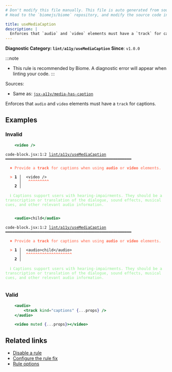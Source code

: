```yaml
---
# Don't modify this file manually. This file is auto generated from source, and you will lose your changes next time the website is built.
# Head to the `biomejs/biome` repository, and modify the source code in there.

title: useMediaCaption
description: |
  Enforces that `audio` and `video` elements must have a `track` for captions.
---
```


**Diagnostic Category: `lint/a11y/useMediaCaption`**
<Tabs>
<TabItem label="JSX and TSX" icon="seti:javascript">
**Since**: `v1.0.0`

:::note
- This rule is recommended by Biome. A diagnostic error will appear when linting your code.
:::

Sources: 
- Same as: <a href="https://github.com/jsx-eslint/eslint-plugin-jsx-a11y/blob/main/docs/rules/media-has-caption.md" target="_blank"><code>jsx-a11y/media-has-caption</code></a>

Enforces that `audio` and `video` elements must have a `track` for captions.

## Examples

### Invalid

```jsx
	<video />
```

<pre class="language-text"><code class="language-text">code-block.jsx:1:2 <a href="https://biomejs.dev/linter/rules/use-media-caption">lint/a11y/useMediaCaption</a> ━━━━━━━━━━━━━━━━━━━━━━━━━━━━━━━━━━━━━━━━━━━━━━━━━━━━━━━<br /><br />  <strong><span style="color: Tomato;">✖</span></strong> <span style="color: Tomato;">Provide a </span><span style="color: Tomato;"><strong>track</strong></span><span style="color: Tomato;"> for captions when using </span><span style="color: Tomato;"><strong>audio</strong></span><span style="color: Tomato;"> or </span><span style="color: Tomato;"><strong>video</strong></span><span style="color: Tomato;"> elements.</span><br />  <br />  <strong><span style="color: Tomato;">&gt;</span></strong> <strong>1 │ </strong>	&lt;video /&gt;<br />   <strong>   │ </strong>	<strong><span style="color: Tomato;">^</span></strong><strong><span style="color: Tomato;">^</span></strong><strong><span style="color: Tomato;">^</span></strong><strong><span style="color: Tomato;">^</span></strong><strong><span style="color: Tomato;">^</span></strong><strong><span style="color: Tomato;">^</span></strong><strong><span style="color: Tomato;">^</span></strong><strong><span style="color: Tomato;">^</span></strong><strong><span style="color: Tomato;">^</span></strong><br />    <strong>2 │ </strong><br />  <br />  <strong><span style="color: lightgreen;">ℹ</span></strong> <span style="color: lightgreen;">Captions support users with hearing-impairments. They should be a transcription or translation of the dialogue, sound effects, musical cues, and other relevant audio information.</span><br />  <br /></code></pre>

```jsx
	<audio>child</audio>
```

<pre class="language-text"><code class="language-text">code-block.jsx:1:2 <a href="https://biomejs.dev/linter/rules/use-media-caption">lint/a11y/useMediaCaption</a> ━━━━━━━━━━━━━━━━━━━━━━━━━━━━━━━━━━━━━━━━━━━━━━━━━━━━━━━<br /><br />  <strong><span style="color: Tomato;">✖</span></strong> <span style="color: Tomato;">Provide a </span><span style="color: Tomato;"><strong>track</strong></span><span style="color: Tomato;"> for captions when using </span><span style="color: Tomato;"><strong>audio</strong></span><span style="color: Tomato;"> or </span><span style="color: Tomato;"><strong>video</strong></span><span style="color: Tomato;"> elements.</span><br />  <br />  <strong><span style="color: Tomato;">&gt;</span></strong> <strong>1 │ </strong>	&lt;audio&gt;child&lt;/audio&gt;<br />   <strong>   │ </strong>	<strong><span style="color: Tomato;">^</span></strong><strong><span style="color: Tomato;">^</span></strong><strong><span style="color: Tomato;">^</span></strong><strong><span style="color: Tomato;">^</span></strong><strong><span style="color: Tomato;">^</span></strong><strong><span style="color: Tomato;">^</span></strong><strong><span style="color: Tomato;">^</span></strong><strong><span style="color: Tomato;">^</span></strong><strong><span style="color: Tomato;">^</span></strong><strong><span style="color: Tomato;">^</span></strong><strong><span style="color: Tomato;">^</span></strong><strong><span style="color: Tomato;">^</span></strong><strong><span style="color: Tomato;">^</span></strong><strong><span style="color: Tomato;">^</span></strong><strong><span style="color: Tomato;">^</span></strong><strong><span style="color: Tomato;">^</span></strong><strong><span style="color: Tomato;">^</span></strong><strong><span style="color: Tomato;">^</span></strong><strong><span style="color: Tomato;">^</span></strong><strong><span style="color: Tomato;">^</span></strong><br />    <strong>2 │ </strong><br />  <br />  <strong><span style="color: lightgreen;">ℹ</span></strong> <span style="color: lightgreen;">Captions support users with hearing-impairments. They should be a transcription or translation of the dialogue, sound effects, musical cues, and other relevant audio information.</span><br />  <br /></code></pre>

### Valid

```jsx
	<audio>
		<track kind="captions" {...props} />
	</audio>
```

```jsx
	<video muted {...props}></video>
```

## Related links

- [Disable a rule](/linter/#disable-a-lint-rule)
- [Configure the rule fix](/linter#configure-the-rule-fix)
- [Rule options](/linter/#rule-options)

</TabItem>
</Tabs>

